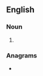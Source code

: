 {{also|primats}}
==English==

===Noun===
{{head|en|noun plural form}}

# {{plural of|Primat|lang=en}}

===Anagrams===
* {{anagrams|en|armpits|imparts}}